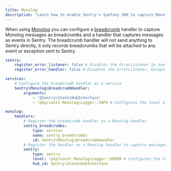 ```yaml
---
title: Monolog
description: "Learn how to enable Sentry's Symfony SDK to capture Monolog events."
---
```


When using [Monolog](https://github.com/Seldaek/monolog) you can configure a [breadcrumb](../../enriching-events/breadcrumbs/) handler to capture Monolog messages as breadcrumbs and a handler that captures messages as events in Sentry.
The breadcrumb handler will not send anything to Sentry directly, it only records breadcrumbs that will be attached to any event or exception sent to Sentry.

```yaml {filename:config/packages/sentry.yaml}
sentry:
    register_error_listener: false # Disables the ErrorListener to avoid duplicated log in sentry
    register_error_handler: false # Disables the ErrorListener, ExceptionListener and FatalErrorListener integrations of the base PHP SDK

services:
    # Configure the breadcrumb handler as a service
    Sentry\Monolog\BreadcrumbHandler:
        arguments:
            - '@Sentry\State\HubInterface'
            - !php/const Monolog\Logger::INFO # Configures the level of messages to capture as breadcrumbs

monolog:
    handlers:
        # Register the breadcrumb handler as a Monolog handler
        sentry_breadcrumbs:
            type: service
            name: sentry_breadcrumbs
            id: Sentry\Monolog\BreadcrumbHandler
        # Register the handler as a Monolog handler to capture messages as events
        sentry:
            type: sentry
            level: !php/const Monolog\Logger::ERROR # Configures the level of messages to capture as events
            hub_id: Sentry\State\HubInterface
```
